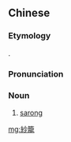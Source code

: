 {{also|纱笼}}
==Chinese==
{{zh-forms|s=纱笼}}

===Etymology===
{{bor|zh|ms|sarung}}.

===Pronunciation===
{{zh-pron
|m=shālóng
|c=saa1 lung4
|mn=qz,xm:sa-lông/zz:see-lông
|cat=n
}}

===Noun===
{{zh-noun}}

# [[sarong]] {{zh-mw|條}}

[[mg:紗籠]]